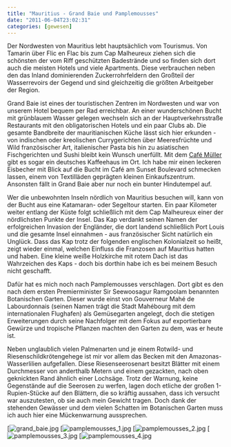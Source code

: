 ```yaml
---
title: "Mauritius - Grand Baie und Pamplemousses"
date: "2011-06-04T23:02:31"
categories: [gewesen]
---
```


Der Nordwesten von Mauritius lebt hauptsächlich vom Tourismus. Von Tamarin über Flic en Flac bis zum Cap Malheureux ziehen sich die schönsten der vom Riff geschützten Badestrände und so finden sich dort auch die meisten Hotels und viele Apartments. Diese verbrauchen neben den das Inland dominierenden Zuckerrohrfeldern den Großteil der Wasserrevoirs der Gegend und sind gleichzeitig die größten Arbeitgeber der Region.

Grand Baie ist eines der touristischen Zentren im Nordwesten und war von unserem Hotel bequem per Rad erreichbar. An einer wunderschönen Bucht mit grünblauem Wasser gelegen wechseln sich an der Hauptverkehrsstraße Restaurants mit den obligatorischen Hotels und ein paar Clubs ab. Die gesamte Bandbreite der mauritianischen Küche lässt sich hier erkunden - von indischen oder kreolischen Currygerichten über Meeresfrüchte und Wild französischer Art, italienischer Pasta bis hin zu asiatischen Fischgerichten und Sushi bleibt kein Wunsch unerfüllt. Mit dem [Café Müller](http://www.mauritius-tipps.de/html/maren_muller.html) gibt es sogar ein deutsches Kaffeehaus im Ort. Ich habe mir einen leckeren Eisbecher mit Blick auf die Bucht im Café am Sunset Boulevard schmecken lassen, einem von Textilläden geprägten kleinen Einkaufszentrum. Ansonsten fällt in Grand Baie aber nur noch ein bunter Hindutempel auf.

Wer die unbewohnten Inseln nördlich von Mauritius besuchen will, kann von der Bucht aus eine Katamaran- oder Segeltour starten. Ein paar Kilometer weiter entlang der Küste folgt schließlich mit dem Cap Malheureux einer der nördlichsten Punkte der Insel. Das Kap verdankt seinen Namen der erfolgreichen Invasion der Engländer, die dort landend schließlich Port Louis und die gesamte Insel einnahmen - aus französischer Sicht natürlich ein Unglück. Dass das Kap trotz der folgenden englischen Kolonialzeit so heißt, zeigt wieder einmal, welchen Einfluss die Franzosen auf Mauritius hatten und haben. Eine kleine weiße Holzkirche mit rotem Dach ist das Wahrzeichen des Kaps - doch bis dorthin habe ich es bei meinem Besuch nicht geschafft.

Dafür hat es mich noch nach Pamplemousses verschlagen. Dort gibt es den nach dem ersten Premierminister Sir Seewoosagur Ramgoolam benannten Botanischen Garten. Dieser wurde einst von Gouverneur Mahé de Labourdonnais (seinen Namen trägt die Stadt Mahébourg mit dem internationalen Flughafen) als Gemüsegarten angelegt, doch die stetigen Erweiterungen durch seine Nachfolger mit dem Fokus auf exportierbare Gewürze und tropische Pflanzen machten den Garten zu dem, was er heute ist.

Neben unglaublich vielen Palmenarten und je einem Rotwild- und Riesenschildkrötengehege ist mir vor allem das Becken mit den Amazonas-Wasserlilien aufgefallen. Diese Riesenseerosenart besitzt Blätter mit einem Durchmesser von anderthalb Metern und einem gezackten, nach oben geknickten Rand ähnlich einer Lochsäge. Trotz der Warnung, keine Gegenstände auf die Seerosen zu werfen, lagen doch etliche der großen 1-Rupien-Stücke auf den Blättern, die so kräftig aussahen, dass ich versucht war auszutesten, ob sie auch mein Gewicht tragen. Doch dank der stehenden Gewässer und dem vielen Schatten im Botanischen Garten muss ich auch hier eine Mückenwarnung aussprechen.

[![grand_baie.jpg](grand_baie.jpg)
[![pamplemousses_1.jpg](pamplemousses_1.jpg)
[![pamplemousses_2.jpg](pamplemousses_2.jpg)
[![pamplemousses_3.jpg](pamplemousses_3.jpg)
[![pamplemousses_4.jpg](pamplemousses_4.jpg)